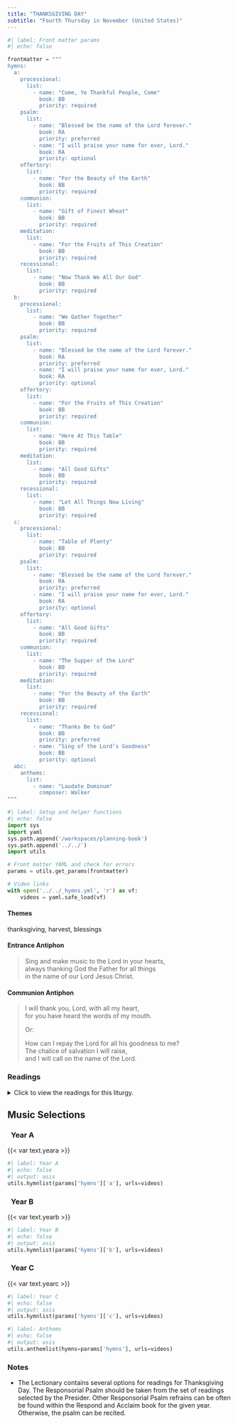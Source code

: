 ```yaml
---
title: "THANKSGIVING DAY"
subtitle: "Fourth Thursday in November (United States)"
---
```


```python
#| label: Front matter params
#| echo: false

frontmatter = """
hymns:
  a:
    processional:
      list:
        - name: "Come, Ye Thankful People, Come"
          book: BB
          priority: required
    psalm:
      list:
        - name: "Blessed be the name of the Lord forever."
          book: RA
          priority: preferred
        - name: "I will praise your name for ever, Lord."
          book: RA
          priority: optional
    offertory:
      list:
        - name: "For the Beauty of the Earth"
          book: BB
          priority: required
    communion:
      list:
        - name: "Gift of Finest Wheat"
          book: BB
          priority: required
    meditation:
      list:
        - name: "For the Fruits of This Creation"
          book: BB
          priority: required
    recessional:
      list:
        - name: "Now Thank We All Our God"
          book: BB
          priority: required
  b:
    processional:
      list:
        - name: "We Gather Together"
          book: BB
          priority: required
    psalm:
      list:
        - name: "Blessed be the name of the Lord forever."
          book: RA
          priority: preferred
        - name: "I will praise your name for ever, Lord."
          book: RA
          priority: optional
    offertory:
      list:
        - name: "For the Fruits of This Creation"
          book: BB
          priority: required
    communion:
      list:
        - name: "Here At This Table"
          book: BB
          priority: required
    meditation:
      list:
        - name: "All Good Gifts"
          book: BB
          priority: required
    recessional:
      list:
        - name: "Let All Things Now Living"
          book: BB
          priority: required
  c:
    processional:
      list:
        - name: "Table of Plenty"
          book: BB
          priority: required
    psalm:
      list:
        - name: "Blessed be the name of the Lord forever."
          book: RA
          priority: preferred
        - name: "I will praise your name for ever, Lord."
          book: RA
          priority: optional
    offertory:
      list:
        - name: "All Good Gifts"
          book: BB
          priority: required
    communion:
      list:
        - name: "The Supper of the Lord"
          book: BB
          priority: required
    meditation:
      list:
        - name: "For the Beauty of the Earth"
          book: BB
          priority: required
    recessional:
      list:
        - name: "Thanks Be to God"
          book: BB
          priority: preferred
        - name: "Sing of the Lord’s Goodness"
          book: BB
          priority: optional
  abc:
    anthems:
      list:
        - name: "Laudate Dominum"
          composer: Walker
"""
```

```python
#| label: Setup and helper functions
#| echo: false
import sys
import yaml
sys.path.append('/workspaces/planning-book')
sys.path.append('../../')
import utils

# Front matter YAML and check for errors
params = utils.get_params(frontmatter)

# Video links
with open('../../_hymns.yml', 'r') as vf:
    videos = yaml.safe_load(vf)
```

:::  {.red}
#### **Themes**
:::

thanksgiving, harvest, blessings

:::  {.red}
#### **Entrance Antiphon**
:::

> Sing and make music to the Lord in your hearts,  
> always thanking God the Father for all things  
> in the name of our Lord Jesus Christ.  

:::  {.red}
#### **Communion Antiphon**
:::

> I will thank you, Lord, with all my heart,  
> for you have heard the words of my mouth.  
>
> [Or:]{.red}  
> 
> How can I repay the Lord for all his goodness to me?  
> The chalice of salvation I will raise,  
> and I will call on the name of the Lord.  

:::: {.content-visible when-format="html"}
::: {.red}
### Readings
:::

<details>
  <summary>Click to view the readings for this liturgy.</summary>

::: {.titlered}
### &nbsp; Years A, B, C
:::

::: {.red}
#### First Reading [Sirach 50:22-24]{style="float:right" .small}
:::

And now, bless the God of all,  
&emsp; who has done wondrous things on earth;  
Who fosters people’s growth from their mother’s womb,  
&emsp; and fashions them according to his will!  
May he grant you joy of heart  
&emsp; and may peace abide among you;  
May his goodness toward us endure in Israel  
&emsp; to deliver us in our days.  

***

::: {.red}
#### Responsorial Psalm [Psalm 145:2-3, 4-5, 6-7, 8-9, 10-11]{style="float:right" .small}
:::

**[℟.]{.red}** **I will praise your name for ever, Lord.**  

Every day will I bless you,  
&emsp; and I will praise your name forever and ever.  
Great is the LORD and highly to be praised;  
&emsp; his greatness is unsearchable. **[℟.]{.red}**  

Generation after generation praises your works  
&emsp; and proclaims your might.  
They speak of the splendor of your glorious majesty  
&emsp; and tell of your wondrous works. **[℟.]{.red}**  

They discourse of the power of your terrible deeds  
&emsp; and declare your greatness.  
They publish the fame of your abundant goodness  
&emsp; and joyfully sing of your justice. **[℟.]{.red}**  

The LORD is gracious and merciful,  
&emsp; slow to anger and of great kindness.  
The LORD is good to all  
&emsp; and compassionate toward all his works. **[℟.]{.red}**  

Let all your works give you thanks, O LORD,  
&emsp; and let your faithful ones bless you.  
Let them discourse of the glory of your Kingdom  
&emsp; and speak of your might. **[℟.]{.red}**  

***

::: {.red}
#### Second Reading [1 Corinthians 1:3-9]{style="float:right" .small}
:::

Brothers and sisters:  
Grace to you and peace from God our Father  
and the Lord Jesus Christ.  

I give thanks to my God always on your account  
for the grace of God bestowed on you in Christ Jesus,  
that in him you were enriched in every way,  
with all discourse and all knowledge,  
as the testimony to Christ was confirmed among you,  
so that you are not lacking in any spiritual gift  
as you wait for the revelation of our Lord Jesus Christ.  
He will keep you firm to the end,  
irreproachable on the day of our Lord Jesus Christ.  
God is faithful,  
and by him you were called to fellowship with his Son, Jesus Christ our Lord.  

***

::: {.red}
#### Gospel Acclamation [1 Thessalonians 5:18]{style="float:right" .small}
:::

**[℟.]{.red}** **Alleluia, alleluia.**  
In all circumstances, give thanks,  
for this is the will of God for you in Christ Jesus. **[℟.]{.red}**  

***

::: {.red}
#### Gospel [Luke 17:11-19]{style="float:right" .small}
:::

As Jesus continued his journey to Jerusalem,  
he traveled through Samaria and Galilee.  
As he was entering a village, ten persons with leprosy met him.  
They stood at a distance from him and raised their voices, saying,  
“Jesus, Master! Have pity on us!”  
And when he saw them, he said,  
“Go show yourselves to the priests.”  
As they were going they were cleansed.  
And one of them, realizing he had been healed,  
returned, glorifying God in a loud voice;  
and he fell at the feet of Jesus and thanked him.  
He was a Samaritan.  
Jesus said in reply,  
“Ten were cleansed, were they not?  
Where are the other nine?  
Has none but this foreigner returned to give thanks to God?”  
Then he said to him, “Stand up and go;  
your faith has saved you.”  

::: {.centered}
{{< var symbols.cross >}} &nbsp; {{< var symbols.cross >}} &nbsp; {{< var symbols.cross >}}
:::

</details>
::::

::: {.red}
## Music Selections
:::

::: {.titlered}
### &nbsp; Year A
:::
{{< var text.yeara >}}

```python
#| label: Year A
#| echo: false
#| output: asis
utils.hymnlist(params['hymns']['a'], urls=videos)
```

::: {.titlered}
### &nbsp; Year B
:::
{{< var text.yearb >}}

```python
#| label: Year B
#| echo: false
#| output: asis
utils.hymnlist(params['hymns']['b'], urls=videos)
```

::: {.titlered}
### &nbsp; Year C
:::
{{< var text.yearc >}}

```python
#| label: Year C
#| echo: false
#| output: asis
utils.hymnlist(params['hymns']['c'], urls=videos)
```


```python
#| label: Anthems
#| echo: false
#| output: asis
utils.anthemlist(hymns=params['hymns'], urls=videos)
```

::: {.red}
### Notes
:::

* The Lectionary contains several options for readings for Thanksgiving
Day. The Responsorial Psalm should be taken from the set of readings
selected by the Presider. Other Responsorial Psalm refrains can be often be found within the Respond and Acclaim book for the given year.
Otherwise, the psalm can be recited.